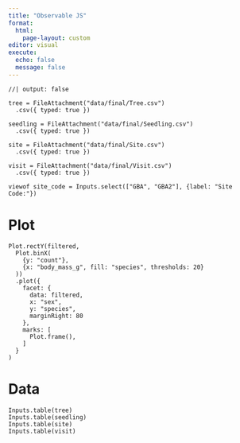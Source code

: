 ```yaml
---
title: "Observable JS"
format: 
  html:
    page-layout: custom
editor: visual
execute: 
  echo: false
  message: false
---
```


```ojs
//| output: false

tree = FileAttachment("data/final/Tree.csv")
  .csv({ typed: true })
  
seedling = FileAttachment("data/final/Seedling.csv")
  .csv({ typed: true })
  
site = FileAttachment("data/final/Site.csv")
  .csv({ typed: true })
  
visit = FileAttachment("data/final/Visit.csv")
  .csv({ typed: true })  
```


```ojs
viewof site_code = Inputs.select(["GBA", "GBA2"], {label: "Site Code:"})

```



# Plot

```ojs
Plot.rectY(filtered, 
  Plot.binX(
    {y: "count"}, 
    {x: "body_mass_g", fill: "species", thresholds: 20}
  ))
  .plot({
    facet: {
      data: filtered,
      x: "sex",
      y: "species",
      marginRight: 80
    },
    marks: [
      Plot.frame(),
    ]
  }
)
```

# Data

```ojs
Inputs.table(tree)
Inputs.table(seedling)
Inputs.table(site)
Inputs.table(visit)
```
